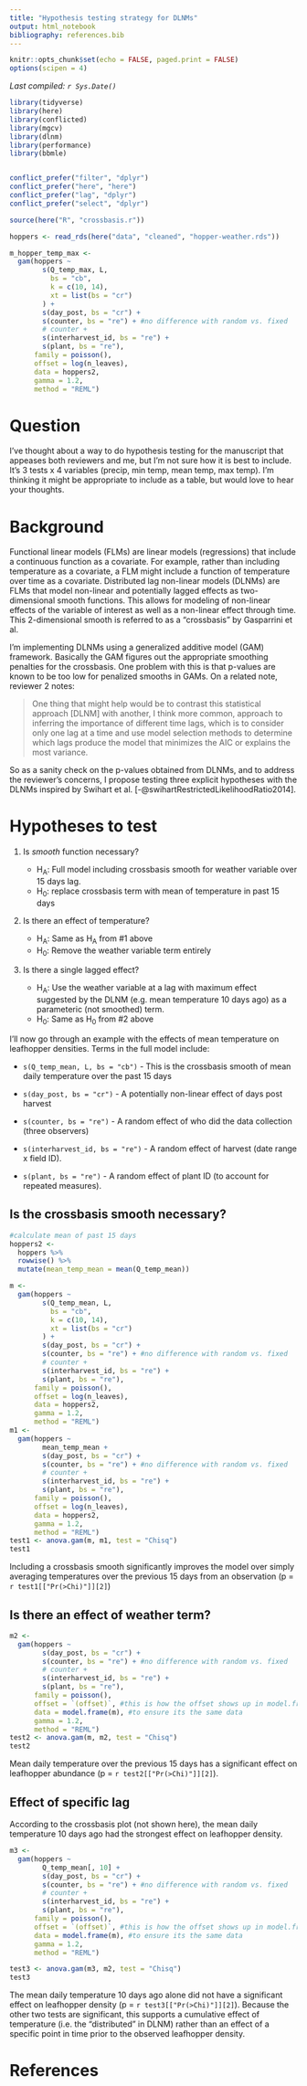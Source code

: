 ```yaml
---
title: "Hypothesis testing strategy for DLNMs"
output: html_notebook
bibliography: references.bib
---
```


```r
knitr::opts_chunk$set(echo = FALSE, paged.print = FALSE)
options(scipen = 4)
```

*Last compiled: `r Sys.Date()`*

```r
library(tidyverse)
library(here)
library(conflicted)
library(mgcv)
library(dlnm)
library(performance)
library(bbmle)


conflict_prefer("filter", "dplyr")
conflict_prefer("here", "here")
conflict_prefer("lag", "dplyr")
conflict_prefer("select", "dplyr")

source(here("R", "crossbasis.r"))
```

```r
hoppers <- read_rds(here("data", "cleaned", "hopper-weather.rds"))
```

```r
m_hopper_temp_max <- 
  gam(hoppers ~
        s(Q_temp_max, L,
          bs = "cb",
          k = c(10, 14),
          xt = list(bs = "cr")
        ) +
        s(day_post, bs = "cr") +
        s(counter, bs = "re") + #no difference with random vs. fixed
        # counter +
        s(interharvest_id, bs = "re") +
        s(plant, bs = "re"),
      family = poisson(),
      offset = log(n_leaves),
      data = hoppers2,
      gamma = 1.2,
      method = "REML")
```

# Question

I've thought about a way to do hypothesis testing for the manuscript that appeases both reviewers and me, but I'm not sure how it is best to include. It's 3 tests x 4 variables (precip, min temp, mean temp, max temp). I'm thinking it might be appropriate to include as a table, but would love to hear your thoughts.

# Background

Functional linear models (FLMs) are linear models (regressions) that include a continuous function as a covariate. For example, rather than including temperature as a covariate, a FLM might include a function of temperature over time as a covariate. Distributed lag non-linear models (DLNMs) are FLMs that model non-linear and potentially lagged effects as two-dimensional smooth functions. This allows for modeling of non-linear effects of the variable of interest as well as a non-linear effect through time. This 2-dimensional smooth is referred to as a "crossbasis" by Gasparrini et al.

I'm implementing DLNMs using a generalized additive model (GAM) framework. Basically the GAM figures out the appropriate smoothing penalties for the crossbasis. One problem with this is that p-values are known to be too low for penalized smooths in GAMs. On a related note, reviewer 2 notes:

> One thing that might help would be to contrast this statistical approach [DLNM] with another, I think more common, approach to inferring the importance of different time lags, which is to consider only one lag at a time and use model selection methods to determine which lags produce the model that minimizes the AIC or explains the most variance.

So as a sanity check on the p-values obtained from DLNMs, and to address the reviewer's concerns, I propose testing three explicit hypotheses with the DLNMs inspired by Swihart et al. [-@swihartRestrictedLikelihoodRatio2014].

# Hypotheses to test

1.  Is *smooth* function necessary?

    -   H~A~: Full model including crossbasis smooth for weather variable over 15 days lag.
    -   H~0~: replace crossbasis term with mean of temperature in past 15 days

2.  Is there an effect of temperature?

    -   H~A~: Same as H~A~ from \#1 above
    -   H~0~: Remove the weather variable term entirely

3.  Is there a single lagged effect?

    -   H~A~: Use the weather variable at a lag with maximum effect suggested by the DLNM (e.g. mean temperature 10 days ago) as a parameteric (not smoothed) term.
    -   H~0~: Same as H~0~ from \#2 above

I'll now go through an example with the effects of mean temperature on leafhopper densities. Terms in the full model include:

-   `s(Q_temp_mean, L, bs = "cb")` - This is the crossbasis smooth of mean daily temperature over the past 15 days

-   `s(day_post, bs = "cr")` - A potentially non-linear effect of days post harvest

-   `s(counter, bs = "re")` - A random effect of who did the data collection (three observers)

-   `s(interharvest_id, bs = "re")` - A random effect of harvest (date range x field ID).

-   `s(plant, bs = "re")` - A random effect of plant ID (to account for repeated measures).

## Is the crossbasis smooth necessary?

```r
#calculate mean of past 15 days
hoppers2 <-
  hoppers %>%
  rowwise() %>% 
  mutate(mean_temp_mean = mean(Q_temp_mean))

m <- 
  gam(hoppers ~
        s(Q_temp_mean, L,
          bs = "cb",
          k = c(10, 14),
          xt = list(bs = "cr")
        ) +
        s(day_post, bs = "cr") +
        s(counter, bs = "re") + #no difference with random vs. fixed
        # counter +
        s(interharvest_id, bs = "re") +
        s(plant, bs = "re"),
      family = poisson(),
      offset = log(n_leaves),
      data = hoppers2,
      gamma = 1.2,
      method = "REML")
m1 <- 
  gam(hoppers ~
        mean_temp_mean +
        s(day_post, bs = "cr") +
        s(counter, bs = "re") + #no difference with random vs. fixed
        # counter +
        s(interharvest_id, bs = "re") +
        s(plant, bs = "re"),
      family = poisson(),
      offset = log(n_leaves),
      data = hoppers2,
      gamma = 1.2,
      method = "REML")
test1 <- anova.gam(m, m1, test = "Chisq")
test1
```

Including a crossbasis smooth significantly improves the model over simply averaging temperatures over the previous 15 days from an observation (p = `r test1[["Pr(>Chi)"]][2]`)

## Is there an effect of weather term?

```r
m2 <- 
  gam(hoppers ~
        s(day_post, bs = "cr") +
        s(counter, bs = "re") + #no difference with random vs. fixed
        # counter +
        s(interharvest_id, bs = "re") +
        s(plant, bs = "re"),
      family = poisson(),
      offset = `(offset)`, #this is how the offset shows up in model.frame(m)
      data = model.frame(m), #to ensure its the same data
      gamma = 1.2,
      method = "REML")
test2 <- anova.gam(m, m2, test = "Chisq") 
test2
```

Mean daily temperature over the previous 15 days has a significant effect on leafhopper abundance (p = `r test2[["Pr(>Chi)"]][2]`).

## Effect of specific lag

According to the crossbasis plot (not shown here), the mean daily temperature 10 days ago had the strongest effect on leafhopper density.

```r
m3 <- 
  gam(hoppers ~
        Q_temp_mean[, 10] +
        s(day_post, bs = "cr") +
        s(counter, bs = "re") + #no difference with random vs. fixed
        # counter +
        s(interharvest_id, bs = "re") +
        s(plant, bs = "re"),
      family = poisson(),
      offset = `(offset)`, #this is how the offset shows up in model.frame(m)
      data = model.frame(m), #to ensure its the same data
      gamma = 1.2,
      method = "REML")

test3 <- anova.gam(m3, m2, test = "Chisq")
test3
```

The mean daily temperature 10 days ago alone did not have a significant effect on leafhopper density (p = `r test3[["Pr(>Chi)"]][2]`). Because the other two tests are significant, this supports a cumulative effect of temperature (i.e. the "distributed" in DLNM) rather than an effect of a specific point in time prior to the observed leafhopper density.

# References
